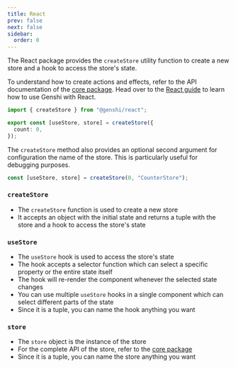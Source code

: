 ```yaml
---
title: React
prev: false
next: false
sidebar:
  order: 0
---
```


The React package provides the `createStore` utility function to create a new store and a hook to access the store's state.

To understand how to create actions and effects, refer to the API documentation of the [core package](/docs/reference/package-core). Head over to the [React guide](/docs/guides/react) to learn how to use Genshi with React.

```ts title="Example"
import { createStore } from "@genshi/react";

export const [useStore, store] = createStore({
  count: 0,
});
```

The `createStore` method also provides an optional second argument for configuration the name of the store. This is particularly useful for debugging purposes.

```ts title="Example"
const [useStore, store] = createStore(0, "CounterStore");
```

### `createStore`

- The `createStore` function is used to create a new store
- It accepts an object with the initial state and returns a tuple with the store and a hook to access the store's state

### `useStore`

- The `useStore` hook is used to access the store's state
- The hook accepts a selector function which can select a specific property or the entire state itself
- The hook will re-render the component whenever the selected state changes
- You can use multiple `useStore` hooks in a single component which can select different parts of the state
- Since it is a tuple, you can name the hook anything you want

### `store`

- The `store` object is the instance of the store
- For the complete API of the store, refer to the [core package](/docs/reference/package-core)
- Since it is a tuple, you can name the store anything you want
